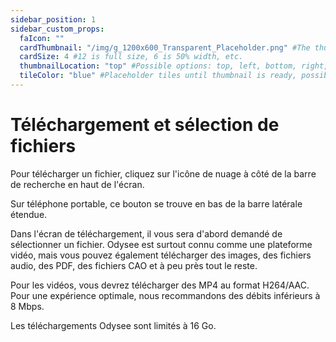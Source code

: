 ---
sidebar_position: 1
sidebar_custom_props:
  faIcon: ""
  cardThumbnail: "/img/g_1200x600_Transparent_Placeholder.png" #The thumbnail on the category card.
  cardSize: 4 #12 is full size, 6 is 50% width, etc.
  thumbnailLocation: "top" #Possible options: top, left, bottom, right, none
  tileColor: "blue" #Placeholder tiles until thumbnail is ready, possible options: blue, cream, darkpurple, lightpurple, mauve, orange, pink, none
---

# Téléchargement et sélection de fichiers

Pour télécharger un fichier, cliquez sur l'icône de nuage à côté de la barre de recherche en haut de l'écran.

Sur téléphone portable, ce bouton se trouve en bas de la barre latérale étendue.

Dans l'écran de téléchargement, il vous sera d'abord demandé de sélectionner un fichier. Odysee est surtout connu comme une plateforme vidéo, mais vous pouvez également télécharger des images, des fichiers audio, des PDF, des fichiers CAO et à peu près tout le reste.

Pour les vidéos, vous devrez télécharger des MP4 au format H264/AAC. Pour une expérience optimale, nous recommandons des débits inférieurs à 8 Mbps.

Les téléchargements Odysee sont limités à 16 Go.
